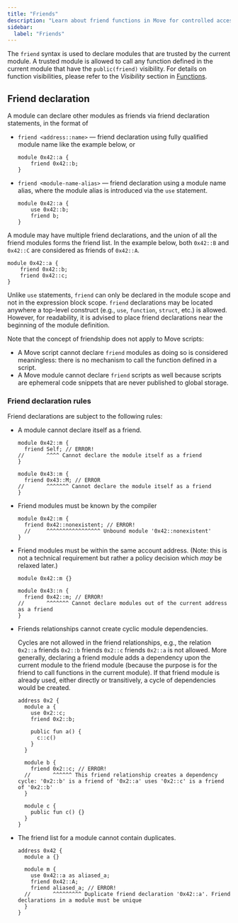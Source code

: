 ```yaml
---
title: "Friends"
description: "Learn about friend functions in Move for controlled access to internal module functionality and secure interfaces."
sidebar:
  label: "Friends"
---
```


The `friend` syntax is used to declare modules that are trusted by the current module.
A trusted module is allowed to call any function defined in the current module that have the `public(friend)` visibility.
For details on function visibilities, please refer to the _Visibility_ section in [Functions](/build/smart-contracts/book/functions).

## Friend declaration

A module can declare other modules as friends via friend declaration statements, in the format of

- `friend <address::name>` — friend declaration using fully qualified module name like the example below, or

  ```move
  module 0x42::a {
      friend 0x42::b;
  }
  ```

- `friend <module-name-alias>` — friend declaration using a module name alias, where the module alias is introduced via the `use` statement.

  ```move
  module 0x42::a {
      use 0x42::b;
      friend b;
  }
  ```

A module may have multiple friend declarations, and the union of all the friend modules forms the friend list.
In the example below, both `0x42::B` and `0x42::C` are considered as friends of `0x42::A`.

```move
module 0x42::a {
    friend 0x42::b;
    friend 0x42::c;
}
```

Unlike `use` statements, `friend` can only be declared in the module scope and not in the expression block scope.
`friend` declarations may be located anywhere a top-level construct (e.g., `use`, `function`, `struct`, etc.) is allowed.
However, for readability, it is advised to place friend declarations near the beginning of the module definition.

Note that the concept of friendship does not apply to Move scripts:

- A Move script cannot declare `friend` modules as doing so is considered meaningless: there is no mechanism to call the function defined in a script.
- A Move module cannot declare `friend` scripts as well because scripts are ephemeral code snippets that are never published to global storage.

### Friend declaration rules

Friend declarations are subject to the following rules:

- A module cannot declare itself as a friend.

  ```move
  module 0x42::m {
    friend Self; // ERROR!
  //       ^^^^ Cannot declare the module itself as a friend
  }

  module 0x43::m {
    friend 0x43::M; // ERROR
  //       ^^^^^^^ Cannot declare the module itself as a friend
  }
  ```

- Friend modules must be known by the compiler

  ```move
  module 0x42::m {
    friend 0x42::nonexistent; // ERROR!
    //     ^^^^^^^^^^^^^^^^^ Unbound module '0x42::nonexistent'
  }
  ```

- Friend modules must be within the same account address. (Note: this is not a technical requirement but rather a policy decision which _may_ be relaxed later.)

  ```move
  module 0x42::m {}

  module 0x43::n {
    friend 0x42::m; // ERROR!
  //       ^^^^^^^ Cannot declare modules out of the current address as a friend
  }
  ```

- Friends relationships cannot create cyclic module dependencies.

  Cycles are not allowed in the friend relationships, e.g., the relation `0x2::a` friends `0x2::b` friends `0x2::c` friends `0x2::a` is not allowed.
  More generally, declaring a friend module adds a dependency upon the current module to the friend module (because the purpose is for the friend to call functions in the current module).
  If that friend module is already used, either directly or transitively, a cycle of dependencies would be created.

  ```move
  address 0x2 {
    module a {
      use 0x2::c;
      friend 0x2::b;

      public fun a() {
        c::c()
      }
    }

    module b {
      friend 0x2::c; // ERROR!
    //       ^^^^^^ This friend relationship creates a dependency cycle: '0x2::b' is a friend of '0x2::a' uses '0x2::c' is a friend of '0x2::b'
    }

    module c {
      public fun c() {}
    }
  }
  ```

- The friend list for a module cannot contain duplicates.

  ```move
  address 0x42 {
    module a {}

    module m {
      use 0x42::a as aliased_a;
      friend 0x42::A;
      friend aliased_a; // ERROR!
    //       ^^^^^^^^^ Duplicate friend declaration '0x42::a'. Friend declarations in a module must be unique
    }
  }
  ```
